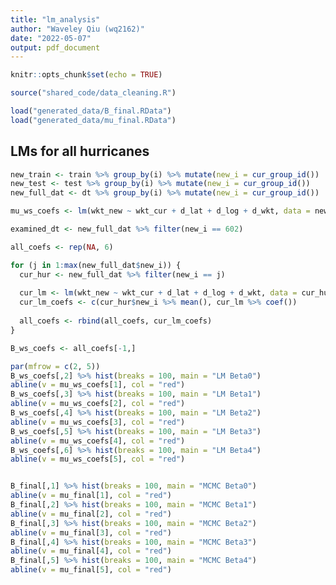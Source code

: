 ```yaml
---
title: "lm_analysis"
author: "Waveley Qiu (wq2162)"
date: "2022-05-07"
output: pdf_document
---
```


```r
knitr::opts_chunk$set(echo = TRUE)
```

```r
source("shared_code/data_cleaning.R")

load("generated_data/B_final.RData")
load("generated_data/mu_final.RData")
```

## LMs for all hurricanes

```r
new_train <- train %>% group_by(i) %>% mutate(new_i = cur_group_id())
new_test <- test %>% group_by(i) %>% mutate(new_i = cur_group_id())
new_full_dat <- dt %>% group_by(i) %>% mutate(new_i = cur_group_id())

mu_ws_coefs <- lm(wkt_new ~ wkt_cur + d_lat + d_log + d_wkt, data = new_full_dat) %>% coef()

examined_dt <- new_full_dat %>% filter(new_i == 602)

all_coefs <- rep(NA, 6)

for (j in 1:max(new_full_dat$new_i)) {
  cur_hur <- new_full_dat %>% filter(new_i == j)
  
  cur_lm <- lm(wkt_new ~ wkt_cur + d_lat + d_log + d_wkt, data = cur_hur)
  cur_lm_coefs <- c(cur_hur$new_i %>% mean(), cur_lm %>% coef())
  
  all_coefs <- rbind(all_coefs, cur_lm_coefs)
}

B_ws_coefs <- all_coefs[-1,]

par(mfrow = c(2, 5))
B_ws_coefs[,2] %>% hist(breaks = 100, main = "LM Beta0")
abline(v = mu_ws_coefs[1], col = "red")
B_ws_coefs[,3] %>% hist(breaks = 100, main = "LM Beta1")
abline(v = mu_ws_coefs[2], col = "red")
B_ws_coefs[,4] %>% hist(breaks = 100, main = "LM Beta2")
abline(v = mu_ws_coefs[3], col = "red")
B_ws_coefs[,5] %>% hist(breaks = 100, main = "LM Beta3")
abline(v = mu_ws_coefs[4], col = "red")
B_ws_coefs[,6] %>% hist(breaks = 100, main = "LM Beta4")
abline(v = mu_ws_coefs[5], col = "red")


B_final[,1] %>% hist(breaks = 100, main = "MCMC Beta0")
abline(v = mu_final[1], col = "red")
B_final[,2] %>% hist(breaks = 100, main = "MCMC Beta1")
abline(v = mu_final[2], col = "red")
B_final[,3] %>% hist(breaks = 100, main = "MCMC Beta2")
abline(v = mu_final[3], col = "red")
B_final[,4] %>% hist(breaks = 100, main = "MCMC Beta3")
abline(v = mu_final[4], col = "red")
B_final[,5] %>% hist(breaks = 100, main = "MCMC Beta4")
abline(v = mu_final[5], col = "red")
```